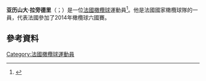 '''亚历山大·拉旁德里'''（{{lang-fr|Alexandre Lapandry}}；{{bd|1989年|4月13日}}）是一位[[法國|法國]][[橄欖球|橄欖球]]運動員<ref>{{cite web|url=http://www.irb.com/jwc/archive/tcode=10310/season=2009/overview.html|title=2009: Baby Blacks retain title|publisher=[[International_Rugby_Board|International Rugby Board]]|accessdate=27 February 2010|deadurl=yes|archiveurl=https://web.archive.org/web/20100220163306/http://www.irb.com/jwc/archive/tcode=10310/season=2009/overview.html|archivedate=2010年2月20日}}</ref>。他是法國國家橄欖球隊的一員，代表法國參加了2014年橄欖球六國賽。

==參考資料==
{{Reflist}}
[[Category:法國橄欖球運動員|Category:法國橄欖球運動員]]